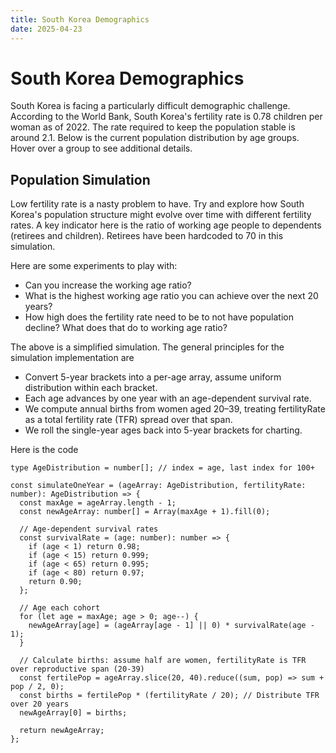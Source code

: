 ```yaml
---
title: South Korea Demographics
date: 2025-04-23
---
```



# South Korea Demographics

South Korea is facing a particularly difficult demographic challenge. According to the World Bank, South Korea's fertility rate is 0.78 children per woman as of 2022. The rate required to keep the population stable is around 2.1. Below is the current population distribution by age groups. Hover over a group to see additional details.

<PopulationPyramid />

## Population Simulation

Low fertility rate is a nasty problem to have. Try and explore how South Korea's population structure might evolve over time with different fertility rates. A key indicator here is the ratio of working age people to dependents (retirees and children). Retirees have been hardcoded to 70 in this simulation.

Here are some experiments to play with:

- Can you increase the working age ratio?
- What is the highest working age ratio you can achieve over the next 20 years?
- How high does the fertility rate need to be to not have population decline? What does that do to working age ratio?


<PopulationSimulator />

The above is a simplified simulation. The general principles for the simulation implementation are

- Convert 5-year brackets into a per-age array, assume uniform distribution within each bracket.
- Each age advances by one year with an age-dependent survival rate.
- We compute annual births from women aged 20–39, treating fertilityRate as a total fertility rate (TFR) spread over that span.
- We roll the single-year ages back into 5-year brackets for charting.


Here is the code

```tsx
type AgeDistribution = number[]; // index = age, last index for 100+

const simulateOneYear = (ageArray: AgeDistribution, fertilityRate: number): AgeDistribution => {
  const maxAge = ageArray.length - 1;
  const newAgeArray: number[] = Array(maxAge + 1).fill(0);
  
  // Age-dependent survival rates
  const survivalRate = (age: number): number => {
    if (age < 1) return 0.98;
    if (age < 15) return 0.999;
    if (age < 65) return 0.995;
    if (age < 80) return 0.97;
    return 0.90;
  };

  // Age each cohort
  for (let age = maxAge; age > 0; age--) {
    newAgeArray[age] = (ageArray[age - 1] || 0) * survivalRate(age - 1);
  }

  // Calculate births: assume half are women, fertilityRate is TFR over reproductive span (20-39)
  const fertilePop = ageArray.slice(20, 40).reduce((sum, pop) => sum + pop / 2, 0);
  const births = fertilePop * (fertilityRate / 20); // Distribute TFR over 20 years
  newAgeArray[0] = births;

  return newAgeArray;
};
```

